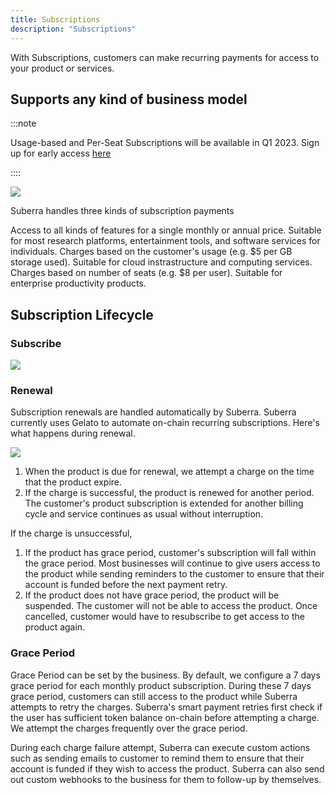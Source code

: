 ```yaml
---
title: Subscriptions
description: "Subscriptions"
---
```


With Subscriptions, customers can make recurring payments for access to your product or services.


## Supports any kind of business model

:::note

Usage-based and Per-Seat Subscriptions will be available in Q1 2023. Sign up for early access [here](https://suberra.typeform.com/to/kIIAJN2P?typeform-source=ywsman08ybv.typeform.com)

::::

<div style={{ flexBasis: "300px", flexGrow: "1", textAlign: "center" }}>
  <img src={Image1} style={{ alignSelf: "center", maxWidth: "60%" }} />
</div>

Suberra handles three kinds of subscription payments

<Tabs>
  <TabItem value="fixed" label="Fixed Fee" default>
    Access to all kinds of features for a single monthly or annual price.
    Suitable for most research platforms, entertainment tools, and software
    services for individuals.
  </TabItem>
  <TabItem value="usage-based" label="Usage-Based">
    Charges based on the customer's usage (e.g. $5 per GB storage used).
    Suitable for cloud instrastructure and computing services.
  </TabItem>
  <TabItem value="per-seat" label="Per Seat">
    Charges based on number of seats (e.g. $8 per user). Suitable for enterprise
    productivity products.
  </TabItem>
</Tabs>

## Subscription Lifecycle

### Subscribe

<div style={{ flexBasis: "300px", flexGrow: "1", textAlign: "center" }}>
  <img src={Image2} style={{ alignSelf: "center", maxWidth: "100%" }} />
</div>

### Renewal

Subscription renewals are handled automatically by Suberra. Suberra currently uses Gelato to automate on-chain recurring subscriptions. Here's what happens during renewal.

<div style={{ flexBasis: "300px", flexGrow: "1", textAlign: "center" }}>
  <img src={Image3} style={{ alignSelf: "center", maxWidth: "100%" }} />
</div>

1. When the product is due for renewal, we attempt a charge on the time that the product expire.
2. If the charge is successful, the product is renewed for another period. The customer's product subscription is extended for another billing cycle and service continues as usual without interruption.

If the charge is unsuccessful,

1. If the product has grace period, customer's subscription will fall within the grace period. Most businesses will continue to give users access to the product while sending reminders to the customer to ensure that their account is funded before the next payment retry.
2. If the product does not have grace period, the product will be suspended. The customer will not be able to access the product. Once cancelled, customer would have to resubscribe to get access to the product again.

### Grace Period

Grace Period can be set by the business. By default, we configure a 7 days grace period for each monthly product subscription. During these 7 days grace period, customers can still access to the product while Suberra attempts to retry the charges.
Suberra's smart payment retries first check if the user has sufficient token balance on-chain before attempting a charge. We attempt the charges frequently over the grace period.

During each charge failure attempt, Suberra can execute custom actions such as sending emails to customer to remind them to ensure that their account is funded if they wish to access the product. Suberra can also send out custom webhooks to the business for them to follow-up by themselves.
